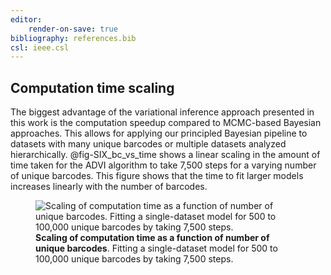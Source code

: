 ```yaml
---
editor:
    render-on-save: true
bibliography: references.bib
csl: ieee.csl
---
```


## Computation time scaling {#sec-scaling}

The biggest advantage of the variational inference approach presented in this
work is the computation speedup compared to MCMC-based Bayesian approaches. This
allows for applying our principled Bayesian pipeline to datasets with many
unique barcodes or multiple datasets analyzed hierarchically.
@fig-SIX_bc_vs_time shows a linear scaling in the amount of time taken for the
ADVI algorithm to take 7,500 steps for a varying number of unique barcodes. This
figure shows that the time to fit larger models increases linearly with the
number of barcodes.

![**Scaling of computation time as a function of number of unique barcodes**.
Fitting a single-dataset model for 500 to 100,000 unique barcodes by taking
7,500 steps.](./figs/figSIX_bc_vs_time){#fig-SIX_bc_vs_time}

